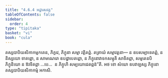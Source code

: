 ```yaml
---
title: "4.6.4 អដ្ឋារសវត្ត"
tableOfContents: false
sidebar:
  order: 4
type: "tipitaka"
basket: "vi"
book: "cula"
---
```



<DynamicBreadcrumb />

<Division number="211" book="cula">

<Paragraph number="869" book="cula">
តស្សបាបិយសិកាកម្មកតេន, ភិក្ខវេ, ភិក្ខុនា សម្មា វត្តិតព្ពំ. តត្រាយំ សម្មាវត្តនា—
</Paragraph>

<Paragraph number="870" book="cula">
ន ឧបសម្បាទេតព្ពំ, ន និស្សយោ ទាតព្ពោ, ន សាមណេរោ ឧបដ្ឋាបេតព្ពោ, ន ភិក្ខុនោវាទកសម្មុតិ សាទិតព្ពា, សម្មតេនបិ ភិក្ខុនិយោ ន ឱវទិតព្ពា …បេ…  ន ភិក្ខូហិ សម្បយោជេតព្ពន៑”តិ. អថ ខោ សំឃោ ឧបវាឡស្ស ភិក្ខុនោ តស្សបាបិយសិកាកម្មំ អកាសិ.
</Paragraph>
</Division>